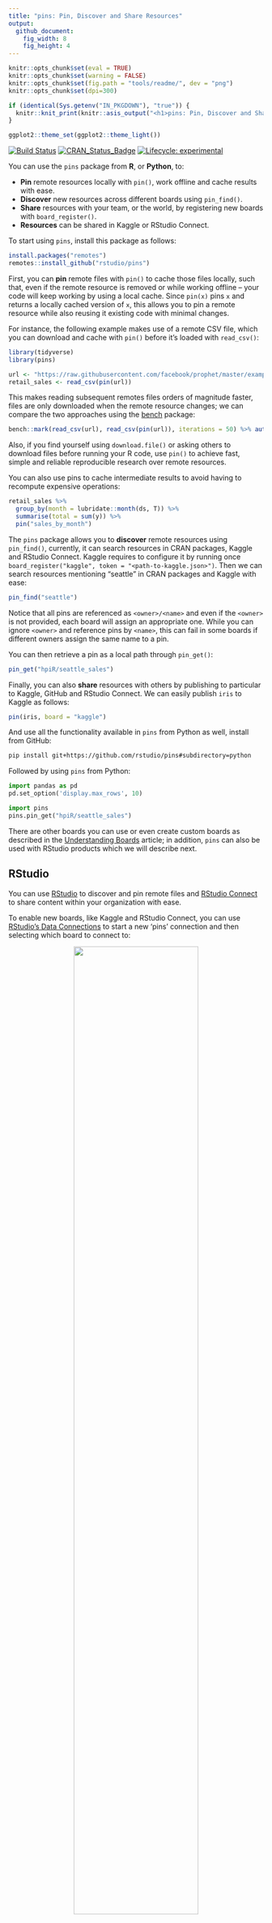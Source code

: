 ```yaml
---
title: "pins: Pin, Discover and Share Resources"
output:
  github_document:
    fig_width: 8
    fig_height: 4
---
```


```r
knitr::opts_chunk$set(eval = TRUE)
knitr::opts_chunk$set(warning = FALSE)
knitr::opts_chunk$set(fig.path = "tools/readme/", dev = "png")
knitr::opts_chunk$set(dpi=300)

if (identical(Sys.getenv("IN_PKGDOWN"), "true")) {
  knitr::knit_print(knitr::asis_output("<h1>pins: Pin, Discover and Share Resources</h1>"))
}

ggplot2::theme_set(ggplot2::theme_light())
```

[![Build Status](https://travis-ci.org/rstudio/pins.svg?branch=master)](https://travis-ci.org/rstudio/pins)
[![CRAN_Status_Badge](https://www.r-pkg.org/badges/version/pins)](https://cran.r-project.org/package=pins)
[![Lifecycle: experimental](https://img.shields.io/badge/lifecycle-experimental-red.svg)](https://www.tidyverse.org/lifecycle/#experimental)

You can use the `pins` package from **R**, or **Python**, to:

- **Pin** remote resources locally with `pin()`, work offline and cache results with ease.
- **Discover** new resources across different boards using `pin_find()`.
- **Share** resources with your team, or the world, by registering new boards with `board_register()`.
- **Resources** can be shared in Kaggle or RStudio Connect.

To start using `pins`, install this package as follows:

``` r
install.packages("remotes")
remotes::install_github("rstudio/pins")
```

First, you can **pin** remote files with `pin()` to cache those files locally, such that, even if the remote resource is removed or while working offline -- your code will keep working by using a local cache. Since `pin(x)` pins `x` and returns a locally cached version of `x`, this allows you to pin a remote resource while also reusing it existing code with minimal changes.

For instance, the following example makes use of a remote CSV file, which you can download and cache with `pin()` before it's loaded with `read_csv()`:

```r
library(tidyverse)
library(pins)

url <- "https://raw.githubusercontent.com/facebook/prophet/master/examples/example_retail_sales.csv"
retail_sales <- read_csv(pin(url))
```

This makes reading subsequent remotes files orders of magnitude faster, files are only downloaded when the remote resource changes; we can compare the two approaches using the [bench](https://CRAN.R-project.org/package=bench) package:

```r
bench::mark(read_csv(url), read_csv(pin(url)), iterations = 50) %>% autoplot()
```

Also, if you find yourself using `download.file()` or asking others to download files before running your R code, use `pin()` to achieve fast, simple and reliable reproducible research over remote resources.

You can also use pins to cache intermediate results to avoid having to recompute expensive operations:

```r
retail_sales %>%
  group_by(month = lubridate::month(ds, T)) %>%
  summarise(total = sum(y)) %>%
  pin("sales_by_month")
```

The `pins` package allows you to **discover** remote resources using `pin_find()`, currently, it can search resources in CRAN packages, Kaggle and RStudio Connect. Kaggle requires to configure it by running once `board_register("kaggle", token = "<path-to-kaggle.json>")`. Then we can search resources mentioning "seattle" in CRAN packages and Kaggle with ease:

```r
pin_find("seattle")
```

Notice that all pins are referenced as `<owner>/<name>` and even if the `<owner>` is not provided, each board will assign an appropriate one. While you can ignore `<owner>` and reference pins by `<name>`, this can fail in some boards if different owners assign the same name to a pin.

You can then retrieve a pin as a local path through `pin_get()`:

```r
pin_get("hpiR/seattle_sales")
```

Finally, you can also **share** resources with others by publishing to particular to Kaggle, GitHub and RStudio Connect. We can easily publish `iris` to Kaggle as follows:

```r
pin(iris, board = "kaggle")
```

And use all the functionality available in `pins` from Python as well, install from GitHub:

```bash
pip install git+https://github.com/rstudio/pins#subdirectory=python
```

Followed by using `pins` from Python:

```python
import pandas as pd
pd.set_option('display.max_rows', 10)
```
```python
import pins
pins.pin_get("hpiR/seattle_sales")
```

There are other boards you can use or even create custom boards as described in the [Understanding Boards](https://rstudio.github.io/pins/articles/boards.html) article; in addition, `pins` can also be used with RStudio products which we will describe next.

## RStudio

You can use [RStudio](https://www.rstudio.com/products/rstudio/) to discover and pin remote files and [RStudio Connect](https://www.rstudio.com/products/connect/) to share content within your organization with ease.

To enable new boards, like Kaggle and RStudio Connect, you can use [RStudio's Data Connections](https://blog.rstudio.com/2017/08/16/rstudio-preview-connections/) to start a new 'pins' connection and then selecting which board to connect to:

<center>
![](tools/readme/rstudio-connect-board.png){width=70%}
</center>

Once connected, you can use the connections pane to track the pins you own and preview them with ease. Notice that one connection is created for each board.

<center>
![](tools/readme/rstudio-explore-pins.png){width=70%}
</center>

To **discover** remote resources, simply expand the "Addins" menu and select "Find Pin" from the dropdown. This addin allows you to search for pins across all boards, or scope your search to particular ones as well:

<center>
![](tools/readme/rstudio-discover-pins.png){width=70%}
</center>

You can then **share** local resources using the RStudio Connect board. Lets use `dplyr` and the `hpiR_seattle_sales` pin to analyze this further and then pin our results in RStudio Connect.

```r
board_register("rsconnect")
```
```r
pin_get("hpiR/seattle_sales") %>%
  group_by(baths = ceiling(baths)) %>%
  summarise(sale = floor(mean(sale_price))) %>%
  pin("sales-by-baths", board = "rsconnect")
```

After a pin is published to RStudio Connect, RStudio will open the web interface for that pin and make available various settings applicable to this published pin:

<center>
![](tools/readme/rstudio-share-resources.png){width=90%}
</center>

You can now set the appropriate permissions in RStudio Connect, and voila! From now on, those with access can make use of this remote file locally!

For instance, a colleague can reuse the `sales-by-baths` pin by retrieving it from RStudio Connect and visualize its contents using `ggplot2`:

```r
pin_get("sales-by-baths") %>%
  ggplot(aes(x = baths, y = sale)) +
    geom_point() + geom_smooth(method = 'lm', formula = y ~ exp(x))
```

Please make sure to ~~pin~~ visit, [pins.rstudio.com](https://rstudio.github.io/pins/index.html), where you will find detailed documentation and additional resources.
